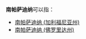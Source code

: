 '''南帕萨迪纳'''可以指：
* [[南帕萨迪纳_(加利福尼亚州)|南帕萨迪纳 (加利福尼亚州)]]
* [[南帕萨迪纳_(佛罗里达州)|南帕萨迪纳 (佛罗里达州)]]
{{消歧义|cat=五字地名消歧义|S}}